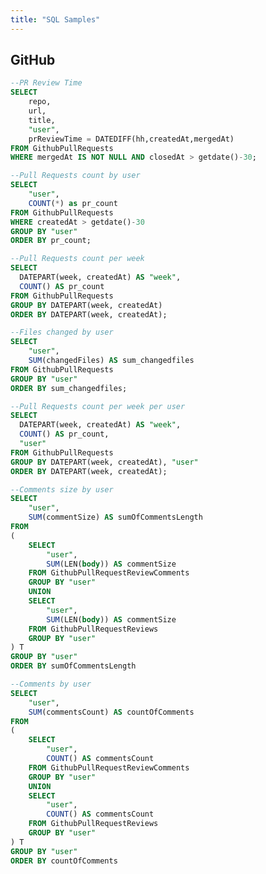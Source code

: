 ```yaml
---
title: "SQL Samples"
---
```


## GitHub

```sql
--PR Review Time
SELECT
    repo,
    url,
    title,
    "user",
    prReviewTime = DATEDIFF(hh,createdAt,mergedAt)
FROM GithubPullRequests
WHERE mergedAt IS NOT NULL AND closedAt > getdate()-30;
```

```sql
--Pull Requests count by user
SELECT
    "user",
    COUNT(*) as pr_count
FROM GithubPullRequests
WHERE createdAt > getdate()-30
GROUP BY "user"
ORDER BY pr_count;
```

```sql
--Pull Requests count per week
SELECT
  DATEPART(week, createdAt) AS "week",
  COUNT() AS pr_count
FROM GithubPullRequests
GROUP BY DATEPART(week, createdAt)
ORDER BY DATEPART(week, createdAt);
```

```sql
--Files changed by user
SELECT
	"user",
	SUM(changedFiles) AS sum_changedfiles
FROM GithubPullRequests
GROUP BY "user"
ORDER BY sum_changedfiles;
```

```sql
--Pull Requests count per week per user
SELECT
  DATEPART(week, createdAt) AS "week",
  COUNT() AS pr_count,
  "user"
FROM GithubPullRequests
GROUP BY DATEPART(week, createdAt), "user"
ORDER BY DATEPART(week, createdAt);
```

```sql
--Comments size by user
SELECT
    "user",
    SUM(commentSize) AS sumOfCommentsLength
FROM
(
    SELECT
        "user",
        SUM(LEN(body)) AS commentSize
    FROM GithubPullRequestReviewComments
    GROUP BY "user"
    UNION
    SELECT
        "user",
        SUM(LEN(body)) AS commentSize
    FROM GithubPullRequestReviews
    GROUP BY "user"
) T
GROUP BY "user"
ORDER BY sumOfCommentsLength
```

```sql
--Comments by user
SELECT
    "user",
    SUM(commentsCount) AS countOfComments
FROM
(
    SELECT
        "user",
        COUNT() AS commentsCount
    FROM GithubPullRequestReviewComments
    GROUP BY "user"
    UNION
    SELECT
        "user",
        COUNT() AS commentsCount
    FROM GithubPullRequestReviews
    GROUP BY "user"
) T
GROUP BY "user"
ORDER BY countOfComments
```
